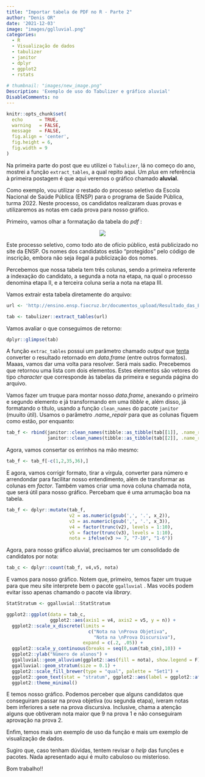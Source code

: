 ```yaml
---
title: "Importar tabela de PDF no R - Parte 2"
author: "Denis OR"
date: '2021-12-03'
image: "images/gglluvial.png"
categories:
  - R
  - Visualização de dados
  - tabulizer
  - janitor
  - dplyr
  - ggplot2
  - rstats
  
# thumbnail: "images/new_image.png"
Description: 'Exemplo de uso do Tabulizer e gráfico aluvial'
DisableComments: no
---
```


```r
knitr::opts_chunk$set(
  echo      = TRUE,
  warning   = FALSE,
  message   = FALSE,
  fig.align = 'center',
  fig.height = 6,
  fig.width = 9
)

```

Na primeira parte do post que eu utilizei o `Tabulizer`, lá no começo do ano, mostrei a função `extract_tables`, a qual repito aqui. Um *plus* em referência à primeira postagem é que aqui veremos o gráfico chamado **aluvial**.

Como exemplo, vou utilizar o restado do processo seletivo da Escola Nacional de Saúde Pública (ENSP) para o programa de Saúde Pública, turma 2022. Neste processo, os candidatos realizaram duas provas e utilizaremos as notas em cada prova para nosso gráfico.

Primeiro, vamos olhar a formatação da tabela do *pdf* :

<center>

![](/images/post_prova_ensp.png)

</center>

Este processo seletivo, como todo ato de ofício público, está publicizado no site da ENSP. Os nomes dos candidatos estão "protegidos" pelo código de inscrição, embora não seja ilegal a publicização dos nomes.

Percebemos que nossa tabela tem três colunas, sendo a primeira referente a indexação do candidato, a segunda a nota na etapa, na qual o processo denomina etapa II, e a terceira coluna seria a nota na etapa III.

Vamos extrair esta tabela diretamente do arquivo:

```r
url <- 'http://ensino.ensp.fiocruz.br/documentos_upload/Resultado_das_ETAPAS_II_e_III_Prova_Espec%C3%ADfica_Doutorado_SP.pdf'

tab <- tabulizer::extract_tables(url)
```

Vamos avaliar o que conseguimos de retorno:

```r
dplyr::glimpse(tab)
```

A função `extrac_tables` possui um parâmetro chamado *output* que [tenta]{.ul} converter o resultado retornado em *data.frame* (entre outros formatos). Maaas, vamos dar uma volta para resolver. Será mais sadio. Precebemos que retornou uma lista com dois elementos. Estes elementos são vetores do tipo *character* que corresponde às tabelas da primeira e segunda página do arquivo.

Vamos fazer um truque para montar nosso *data.frame*, anexando o primeiro e segundo elemento e já transformando em uma *tibble* e, além disso, já formatando o título, usando a função `clean_names` do pacote `janitor` (muuito útil). Usamos o parâmetro *.name_repair* para que as colunas fiquem como estão, por enquanto:

```r
tab_f <- rbind(janitor::clean_names(tibble::as_tibble(tab[[1]], .name_repair = "minimal")),
               janitor::clean_names(tibble::as_tibble(tab[[2]], .name_repair = "minimal")))
```

Agora, vamos consertar os errinhos na mão mesmo:

```r
tab_f <- tab_f[-c(1,2,35,36),]
```

E agora, vamos corrigir formato, tirar a vírgula, converter para número e arrendondar para facilitar nosso entendimento, além de transformar as colunas em *factor*. Também vamos criar uma nova coluna chamada nota, que será útil para nosso gráfico. Percebam que é uma arrumação boa na tabela.

```r
tab_f <- dplyr::mutate(tab_f,
                       v2 = as.numeric(gsub(',', '.', x_2)),
                       v3 = as.numeric(gsub(',', '.', x_3)),
                       v4 = factor(trunc(v2), levels = 1:10),
                       v5 = factor(trunc(v3), levels = 1:10),
                       nota = ifelse(v3 >= 7, "7-10", "1-6"))
```

Agora, para nosso gráfico aluvial, precisamos ter um consolidado de candidatos por nota:

```r
tab_c <- dplyr::count(tab_f, v4,v5, nota)
```

E vamos para nosso gráfico. Notem que, primeiro, temos fazer um truque para que meu site interprete bem o pacote `ggalluvial` . Mas vocês podem evitar isso apenas chamando o pacote via *library*.

```r
StatStratum <- ggalluvial::StatStratum
```

```r

ggplot2::ggplot(data = tab_c,
                ggplot2::aes(axis1 = v4, axis2 = v5, y = n)) +
  ggplot2::scale_x_discrete(limits = 
                              c("Nota na \nProva Objetiva",
                                "Nota na \nProva Discursiva"),
                            expand = c(.2, .05)) +
  ggplot2::scale_y_continuous(breaks = seq(0,sum(tab_c$n),10)) +
  ggplot2::ylab("Nùmero de alunos") +
  ggalluvial::geom_alluvium(ggplot2::aes(fill = nota), show.legend = F) +
  ggalluvial::geom_stratum(size = 0.1) +
  ggplot2::scale_fill_brewer(type = "qual", palette = "Set1") +
  ggplot2::geom_text(stat = "stratum", ggplot2::aes(label = ggplot2::after_stat(stratum))) +
  ggplot2::theme_minimal()

```

E temos nosso gráfico. Podemos perceber que alguns candidatos que conseguiram passar na prova objetiva (ou segunda etapa), iveram notas bem inferiores a sete na prova discursiva. Inclusive, chama a atenção alguns que obtiveram nota maior que 9 na prova 1 e não conseguiram aprovação na prova 2.

Enfim, temos mais um exemplo de uso da função e mais um exemplo de visualização de dados.

Sugiro que, caso tenham dúvidas, tentem revisar o *help* das funções e pacotes. Nada apresentado aqui é muito cabuloso ou misterioso.

Bom trabalho!!
